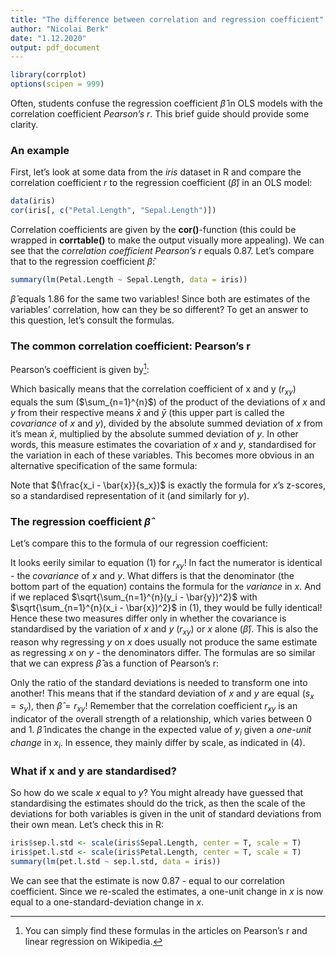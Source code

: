 ```yaml
---
title: "The difference between correlation and regression coefficient"
author: "Nicolai Berk"
date: "1.12.2020"
output: pdf_document
---
```


```r
library(corrplot)
options(scipen = 999)
```



Often, students confuse the regression coefficient $\hat{\beta}$ in OLS models with the correlation coefficient *Pearson's r*. This brief guide should provide some clarity.

### An example

First, let's look at some data from the *iris* dataset in R and compare the correlation coefficient *r* to the regression coefficient ($\hat{\beta}$) in an OLS model:

```r
data(iris)
cor(iris[, c("Petal.Length", "Sepal.Length")])
```

Correlation coefficients are given by the **cor()**-function (this could be wrapped in **corrtable()** to make the output visually more appealing). We can see that the *correlation coefficient Pearson's r* equals 0.87. Let's compare that to the regression coefficient $\hat\beta$:

```r
summary(lm(Petal.Length ~ Sepal.Length, data = iris))

```

$\hat\beta$ equals 1.86 for the same two variables! Since both are estimates of the variables' correlation, how can they be so different? To get an answer to this question, let's consult the formulas.



### The common correlation coefficient: Pearson's r

Pearson's coefficient is given by^[You can simply find these formulas in the articles on Pearson's r and linear regression on Wikipedia.]:

\begin{align}
\displaystyle  r_{xy} = \frac{\sum_{n=1}^{n}(x_i - \bar{x})(y_i - \bar{y})}{\sqrt{\sum_{n=1}^{n}(x_i - \bar{x})^2} \sqrt{\sum_{n=1}^{n}(y_i - \bar{y})^2}}
\end{align}

Which basically means that the correlation coefficient of x and y ($r_{xy}$) equals the sum ($\sum_{n=1}^{n}$) of the product of the  deviations of $x$ and $y$ from their respective means $\bar{x}$ and $\bar{y}$ (this upper part is called the *covariance* of $x$ and $y$), divided by the absolute summed deviation of $x$ from it's mean $\bar{x}$, multiplied by the absolute summed deviation of $y$. In other words, this measure estimates the covariation of $x$ and $y$, standardised for the variation in each of these variables. This becomes more obvious in an alternative specification of the same formula:

\begin{align}
r_{xy} = \frac{1}{n-1} \sum_{i=1}^{n}(\frac{x_i - \bar{x}}{s_x})(\frac{y_i - \bar{y}}{s_y})
\end{align}

Note that $(\frac{x_i - \bar{x}}{s_x})$ is exactly the formula for $x$'s z-scores, so a standardised representation of it (and similarly for $y$). 



### The regression coefficient $\hat{\beta}$

Let's compare this to the formula of our regression coefficient:

\begin{align}
\hat{\beta} = \frac{\sum_{i=1}^{n}(x_i - \bar{x})(y_i - \bar{y})}{\sum_{i=1}^{n}(x_i - \bar{x})^2}
\end{align}

It looks eerily similar to equation (1) for $r_{xy}$! In fact the numerator is identical - the *covariance* of $x$ and $y$. What differs is that the denominator (the bottom part of the equation) contains the formula for the *variance* in $x$. And if we replaced $\sqrt{\sum_{n=1}^{n}(y_i - \bar{y})^2}$ with $\sqrt{\sum_{n=1}^{n}(x_i - \bar{x})^2}$ in (1), they would be fully identical! Hence these two measures differ only in whether the covariance is standardised by the variation of $x$ and $y$ ($r_{xy}$) or $x$ alone ($\hat\beta$). This is also the reason why regressing $y$ on $x$ does usually not produce the same estimate as regressing $x$ on $y$ - the denominators differ. The formulas are so similar that we can express $\hat{\beta}$ as a function of Pearson's r:

\begin{align}
\hat{\beta} = r_{xy}\frac{s_y}{s_x}
\end{align}

Only the ratio of the standard deviations is needed to transform one into another! This means that if the standard deviation of $x$ and $y$ are equal ($s_x = s_y$), then $\hat{\beta} = r_{xy}$! Remember that the correlation coefficient $r_{xy}$ is an indicator of the overall strength of a relationship, which varies between 0 and 1. $\hat{\beta}$ indicates the change in the expected value of $y_i$ given a *one-unit change* in $x_i$. In essence, they mainly differ by scale, as indicated in (4).



### What if x and y are standardised?

So how do we scale $x$ equal to $y$? You might already have guessed that standardising the estimates should do the trick, as then the scale of the deviations for both variables is given in the unit of standard deviations from their own mean. Let's check this in R:

```r
iris$sep.l.std <- scale(iris$Sepal.Length, center = T, scale = T)
iris$pet.l.std <- scale(iris$Petal.Length, center = T, scale = T)
summary(lm(pet.l.std ~ sep.l.std, data = iris))

```

We can see that the estimate is now 0.87 - equal to our correlation coefficient. Since we re-scaled the estimates, a one-unit change in $x$ is now equal to a one-standard-deviation change in $x$.
